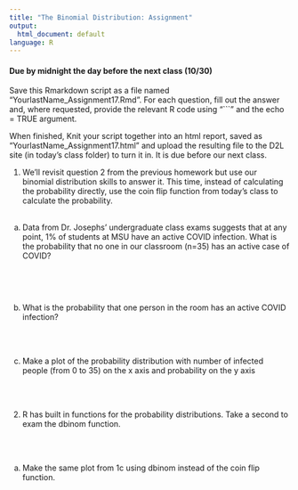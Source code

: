 ```yaml
---
title: "The Binomial Distribution: Assignment"
output:
  html_document: default
language: R
---
```


<!-- To render the assignment in Rmarkdown, enter the command below in the R console -->
<!-- rmarkdown::render("Class_17_Assignment.Rmd") -->

#### Due by midnight the day before the next class (10/30)

Save this Rmarkdown script as a file named “YourlastName_Assignment17.Rmd”. 
For each question, fill out the answer and, where requested, 
provide the relevant R code using "```" and the echo = TRUE argument.

When finished, Knit your script together into an html report, 
saved as “YourlastName_Assignment17.html” and upload the 
resulting file to the D2L site (in today’s class folder) to turn it in. 
It is due before our next class.



1) We'll revisit question 2 from the previous homework but use our binomial distribution skills to answer it. 
This time, instead of calculating the probability directly, use the coin flip function from
today's class to calculate the probability.
\
\

a) Data from Dr. Josephs' undergraduate class exams suggests that at any point, 
1% of students at MSU have an active COVID infection.
What is the probability that no one in our classroom (n=35) has an active case of COVID? 

\

\


b) What is the probability that one person in the room has an active COVID infection?

\
\


c) Make a plot of the probability distribution with number of infected people (from 0 to 35) on the x axis and probability on the y axis

\
\

2) R has built in functions for the probability distributions. Take a second to exam the dbinom function.

\
\

a) Make the same plot from 1c using dbinom instead of the coin flip function.

\
\

